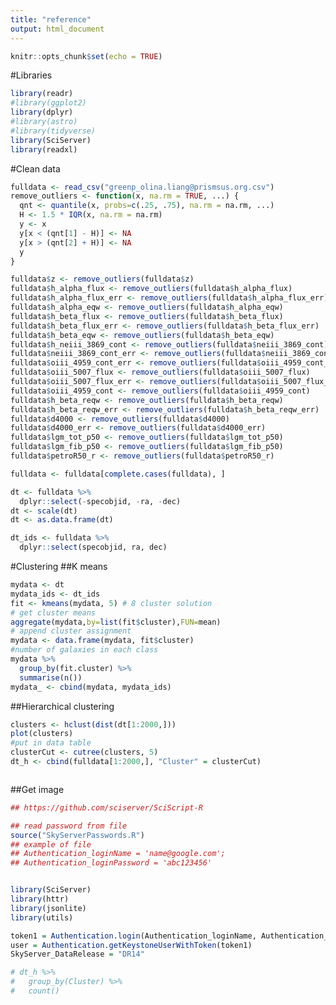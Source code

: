 ```yaml
---
title: "reference"
output: html_document
---
```


```r
knitr::opts_chunk$set(echo = TRUE)
```

#Libraries
```r
library(readr)
#library(ggplot2)
library(dplyr)
#library(astro)
#library(tidyverse)
library(SciServer)
library(readxl)
```
#Clean data
```r
fulldata <- read_csv("greenp_olina.liang@prismsus.org.csv")
remove_outliers <- function(x, na.rm = TRUE, ...) {
  qnt <- quantile(x, probs=c(.25, .75), na.rm = na.rm, ...)
  H <- 1.5 * IQR(x, na.rm = na.rm)
  y <- x
  y[x < (qnt[1] - H)] <- NA
  y[x > (qnt[2] + H)] <- NA
  y
}

fulldata$z <- remove_outliers(fulldata$z)
fulldata$h_alpha_flux <- remove_outliers(fulldata$h_alpha_flux)
fulldata$h_alpha_flux_err <- remove_outliers(fulldata$h_alpha_flux_err)
fulldata$h_alpha_eqw <- remove_outliers(fulldata$h_alpha_eqw)
fulldata$h_beta_flux <- remove_outliers(fulldata$h_beta_flux)
fulldata$h_beta_flux_err <- remove_outliers(fulldata$h_beta_flux_err)
fulldata$h_beta_eqw <- remove_outliers(fulldata$h_beta_eqw)
fulldata$h_neiii_3869_cont <- remove_outliers(fulldata$neiii_3869_cont)
fulldata$neiii_3869_cont_err <- remove_outliers(fulldata$neiii_3869_cont_err)
fulldata$oiii_4959_cont_err <- remove_outliers(fulldata$oiii_4959_cont_err)
fulldata$oiii_5007_flux <- remove_outliers(fulldata$oiii_5007_flux)
fulldata$oiii_5007_flux_err <- remove_outliers(fulldata$oiii_5007_flux_err)
fulldata$oiii_4959_cont <- remove_outliers(fulldata$oiii_4959_cont)
fulldata$h_beta_reqw <- remove_outliers(fulldata$h_beta_reqw)
fulldata$h_beta_reqw_err <- remove_outliers(fulldata$h_beta_reqw_err)
fulldata$d4000 <- remove_outliers(fulldata$d4000)
fulldata$d4000_err <- remove_outliers(fulldata$d4000_err)
fulldata$lgm_tot_p50 <- remove_outliers(fulldata$lgm_tot_p50)
fulldata$lgm_fib_p50 <- remove_outliers(fulldata$lgm_fib_p50)
fulldata$petroR50_r <- remove_outliers(fulldata$petroR50_r)

fulldata <- fulldata[complete.cases(fulldata), ]
```
```r
dt <- fulldata %>%
  dplyr::select(-specobjid, -ra, -dec)
dt <- scale(dt)
dt <- as.data.frame(dt)

dt_ids <- fulldata %>%
  dplyr::select(specobjid, ra, dec)
```

#Clustering
##K means
```r
mydata <- dt
mydata_ids <- dt_ids
fit <- kmeans(mydata, 5) # 8 cluster solution
# get cluster means 
aggregate(mydata,by=list(fit$cluster),FUN=mean)
# append cluster assignment
mydata <- data.frame(mydata, fit$cluster)
#number of galaxies in each class
mydata %>%
  group_by(fit.cluster) %>%
  summarise(n())
mydata_ <- cbind(mydata, mydata_ids)
```

##Hierarchical clustering
```r
clusters <- hclust(dist(dt[1:2000,]))
plot(clusters)
#put in data table
clusterCut <- cutree(clusters, 5) 
dt_h <- cbind(fulldata[1:2000,], "Cluster" = clusterCut)
```

```r

```



##Get image
```r
## https://github.com/sciserver/SciScript-R

## read password from file
source("SkyServerPasswords.R")
## example of file
## Authentication_loginName = 'name@google.com';
## Authentication_loginPassword = 'abc123456'


library(SciServer)
library(httr)
library(jsonlite)
library(utils)

token1 = Authentication.login(Authentication_loginName, Authentication_loginPassword);
user = Authentication.getKeystoneUserWithToken(token1)
SkyServer_DataRelease = "DR14"
```

```r
# dt_h %>% 
#   group_by(Cluster) %>% 
#   count()
```


